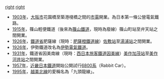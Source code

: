 [[圖像:Osakacity-tram-801.JPG|right]]
[[圖像:Yoro_railway_606F_20090913.jpg|right]]

*[[1903年|1903年]]，[[大阪市|大阪市]]花園橋至築港棧橋之間的[[大阪市電|市電]]開業。為日本第一條公營電氣鐵路。
*[[1915年|1915年]]，篠山輕便鐵道（後來為[[篠山鐵道|篠山鐵道]]，現時為廢線）篠山町站至弁天站之間開業。
*[[1926年|1926年]]，[[鐵道省_(日本)|鐵道省]]肥薩線（現時：[[肥薩橙鐵道線|肥薩橙鐵道線]]）[[佐敷站|佐敷站]]至[[湯浦站|湯浦站]]之間開業。
*[[1926年|1926年]]，伊勢鐵道改名為[[伊勢電氣鐵道|伊勢電氣鐵道]]。
*[[1931年|1931年]]，鐵道省因美南線（現時：[[西日本旅客鐵道|西日本旅客鐵道]][[因美線|因美線]]）[[美作加茂站|美作加茂站]]至[[美作河井站|美作河井站]]之間開業。
*[[1957年|1957年]]，[[近畿日本鐵道|近畿日本鐵道]]開始公開試行[[近鐵6800系電力動車組|6800系]]（Rabbit Car）。
*[[1995年|1995年]]，[[越美北線|越美北線]]的愛稱名為「九頭龍線」。